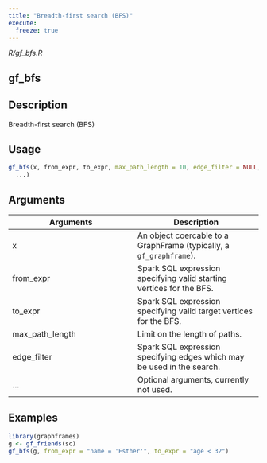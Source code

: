 ```yaml
---
title: "Breadth-first search (BFS)"
execute:
  freeze: true
---
```


*R/gf_bfs.R*

## gf_bfs

## Description
Breadth-first search (BFS) 


## Usage
```r
gf_bfs(x, from_expr, to_expr, max_path_length = 10, edge_filter = NULL, 
  ...) 
```

## Arguments
|Arguments|Description|
|---|---|
| x | An object coercable to a GraphFrame (typically, a `gf_graphframe`). |
| from_expr | Spark SQL expression specifying valid starting vertices for the BFS. |
| to_expr | Spark SQL expression specifying valid target vertices for the BFS. |
| max_path_length | Limit on the length of paths. |
| edge_filter | Spark SQL expression specifying edges which may be used in the search. |
| ... | Optional arguments, currently not used. |





## Examples
```r
library(graphframes)
g <- gf_friends(sc) 
gf_bfs(g, from_expr = "name = 'Esther'", to_expr = "age < 32") 
```


